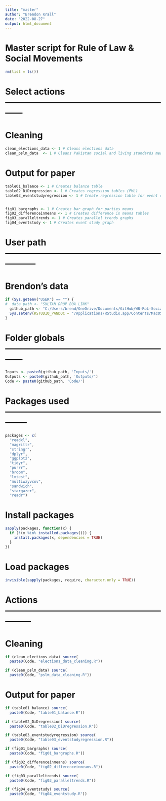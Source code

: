 ```yaml
---
title: "master"
author: "Brendon Krall"
date: "2022-08-27"
output: html_document
---
```


# Master script for Rule of Law & Social Movements 

```r
rm(list = ls())
```

# Select actions ------------------------------------------------------------

# Cleaning

```r
clean_elections_data <- 1 # Cleans elections data 
clean_pslm_data  <- 1 # Cleans Pakistan social and living standards measurement data
```

# Output for paper

```r
table01_balance <- 1 # Creates balance table
table02_DiDregression <- 1 # Creates regression tables (PML)
table03_eventstudyregression <- 1 # Create regression table for event study 


fig01_bargraphs <- 1 # Creates bar graph for parties means
fig02_differenceinmeans <- 1 # Creates difference in means tables
fig03_paralleltrends <- 1 # Creates parallel trends graphs 
fig04_eventstudy <- 1 # Creates event study graph

```


# User path -----------------------------------------------------------------

# Brendon's data

```r
if (Sys.getenv("USER") == "") {
#  data_path <- "SULTAN DROP BOX LINK"
  github_path <- "C:/Users/brend/OneDrive/Documents/GitHub/WB-RoL-Social-Movements/"
  Sys.setenv(RSTUDIO_PANDOC = "/Applications/RStudio.app/Contents/MacOS/quarto/bin")
}
```




# Folder globals ------------------------------------------------------------

```r
Inputs <- paste0(github_path, 'Inputs/')
Outputs <- paste0(github_path, 'Outputs/')
Code <- paste0(github_path, 'Code/')
```



# Packages used --------------------------------------------------------------

```r
packages <- c(
  "readxl",
  "magrittr",
  "stringr",
  "dplyr",
  "ggplot2",
  "tidyr",
  "purrr",
  "broom",
  "lmtest",
  "multiwayvcov",
  "sandwich",
  "stargazer",
  "readr")
```




# Install packages

```r
sapply(packages, function(x) {
  if (!(x %in% installed.packages())) {
    install.packages(x, dependencies = TRUE)
  }
})
```



  
# Load packages
```r
invisible(sapply(packages, require, character.only = TRUE))
```



# Actions ---------------------------------------------------------------

# Cleaning

```r
if (clean_elections_data) source(
  paste0(Code, "elections_data_cleaning.R"))

if (clean_pslm_data) source(
  paste0(Code, "pslm_data_cleaning.R"))

```



# Output for paper

```r
if (table01_balance) source(
  paste0(Code, "table01_balance.R"))

if (table02_DiDregression) source(
  paste0(Code, "table02_DiDregression.R"))

if (table03_eventstudyregression) source(
  paste0(Code, "table03_eventstudyregression.R"))

if (fig01_bargraphs) source(
  paste0(Code, "fig01_bargraphs.R"))

if (fig02_differenceinmeans) source(
  paste0(Code, "fig02_differenceinmeans.R"))

if (fig03_paralleltrends) source(
  paste0(Code, "fig03_paralleltrends.R"))

if (fig04_eventstudy) source(
  paste0(Code, "fig04_eventstudy.R"))
```


  
  